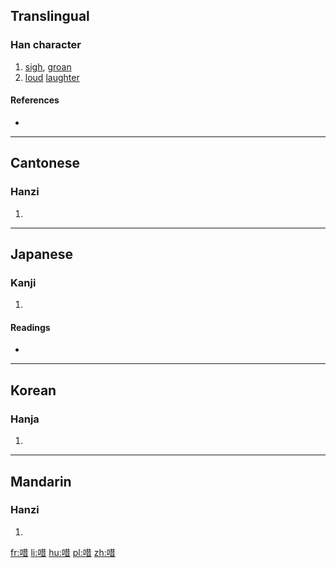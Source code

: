 ==Translingual==

===Han character===
{{Han char|rn=30|rad=口|as=08|sn=11|four=6406<sub>0</sub>|canj=口廿日 (RTA)|ids=⿰[[口]][[昔]]}}

# [[sigh]], [[groan]]
# [[loud]] [[laughter]]

====References====
* {{Han ref|kx=0193.280|dkj=03771|dj=0414.070|hdz=10637.030|uh=5536|ud=21814|bh=D47A|bd=54394}}

----

==Cantonese==

===Hanzi===
{{yue-hanzi|jyut=[[zaak3]], [[ze3]]|y=jaak3, je3}}

# {{defn|lang=yue|sort=口08}}

----

==Japanese==

===Kanji===
{{ja-kanji|grade=|rs=口08}}

# {{defn|lang=ja|sort=口08}}

====Readings====
* {{ja-readings|on=[[しゃ]] (sha), [[せき]] (seki), [[しゃく]] (shaku), [[さく]] (saku)|kun=[[なく]] (naku)}}

----

==Korean==

===Hanja===
{{ko-hanja|hangeul=[[차]], [[책]]|rv=cha, chaek|mr=ch'a, ch'aek}}

# {{defn|lang=ko|sort=口08}}

----

==Mandarin==

===Hanzi===
{{cmn-hanzi|pin=[[jiè]] ([[jie4]])|wg=chieh<sup>4</sup>}}

# {{defn|lang=cmn|sort=口08}}

[[fr:唶]]
[[li:唶]]
[[hu:唶]]
[[pl:唶]]
[[zh:唶]]